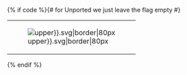﻿{% if code %}{# for Unported we just leave the flag empty #}
{| class="Infobox" style="float: right; border: 1px solid #CCCCCC;"
|-
| [[File:Flag_{{code | upper}}.svg|border|80px]]
|}
{% endif %}

